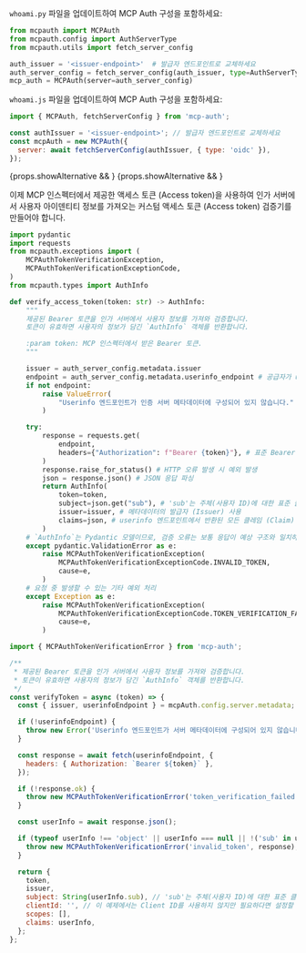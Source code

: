 

<Tabs groupId="sdk">

<TabItem value="python" label="Python">

`whoami.py` 파일을 업데이트하여 MCP Auth 구성을 포함하세요:

```python
from mcpauth import MCPAuth
from mcpauth.config import AuthServerType
from mcpauth.utils import fetch_server_config

auth_issuer = '<issuer-endpoint>'  # 발급자 엔드포인트로 교체하세요
auth_server_config = fetch_server_config(auth_issuer, type=AuthServerType.OIDC)
mcp_auth = MCPAuth(server=auth_server_config)
```

</TabItem>
<TabItem value="node" label="Node.js">

`whoami.js` 파일을 업데이트하여 MCP Auth 구성을 포함하세요:

```js
import { MCPAuth, fetchServerConfig } from 'mcp-auth';

const authIssuer = '<issuer-endpoint>'; // 발급자 엔드포인트로 교체하세요
const mcpAuth = new MCPAuth({
  server: await fetchServerConfig(authIssuer, { type: 'oidc' }),
});
```

</TabItem>
</Tabs>

{props.showAlternative && <MalformedMetadataTranspilation />}
{props.showAlternative && <ManualMetadataFetching oidc />}

이제 MCP 인스펙터에서 제공한 액세스 토큰 (Access token)을 사용하여 인가 서버에서 사용자 아이덴티티 정보를 가져오는 커스텀 액세스 토큰 (Access token) 검증기를 만들어야 합니다.

<Tabs groupId="sdk">
<TabItem value="python" label="Python">

```python
import pydantic
import requests
from mcpauth.exceptions import (
    MCPAuthTokenVerificationException,
    MCPAuthTokenVerificationExceptionCode,
)
from mcpauth.types import AuthInfo

def verify_access_token(token: str) -> AuthInfo:
    """
    제공된 Bearer 토큰을 인가 서버에서 사용자 정보를 가져와 검증합니다.
    토큰이 유효하면 사용자의 정보가 담긴 `AuthInfo` 객체를 반환합니다.

    :param token: MCP 인스펙터에서 받은 Bearer 토큰.
    """

    issuer = auth_server_config.metadata.issuer
    endpoint = auth_server_config.metadata.userinfo_endpoint # 공급자가 userinfo 엔드포인트를 지원해야 합니다
    if not endpoint:
        raise ValueError(
            "Userinfo 엔드포인트가 인증 서버 메타데이터에 구성되어 있지 않습니다."
        )

    try:
        response = requests.get(
            endpoint,
            headers={"Authorization": f"Bearer {token}"}, # 표준 Bearer 토큰 헤더
        )
        response.raise_for_status() # HTTP 오류 발생 시 예외 발생
        json = response.json() # JSON 응답 파싱
        return AuthInfo(
            token=token,
            subject=json.get("sub"), # 'sub'는 주체(사용자 ID)에 대한 표준 클레임 (Claim)입니다
            issuer=issuer, # 메타데이터의 발급자 (Issuer) 사용
            claims=json, # userinfo 엔드포인트에서 반환된 모든 클레임 (Claim) (JSON 필드) 포함
        )
    # `AuthInfo`는 Pydantic 모델이므로, 검증 오류는 보통 응답이 예상 구조와 일치하지 않을 때 발생합니다
    except pydantic.ValidationError as e:
        raise MCPAuthTokenVerificationException(
            MCPAuthTokenVerificationExceptionCode.INVALID_TOKEN,
            cause=e,
        )
    # 요청 중 발생할 수 있는 기타 예외 처리
    except Exception as e:
        raise MCPAuthTokenVerificationException(
            MCPAuthTokenVerificationExceptionCode.TOKEN_VERIFICATION_FAILED,
            cause=e,
        )
```

</TabItem>
<TabItem value="node" label="Node.js">

```js
import { MCPAuthTokenVerificationError } from 'mcp-auth';

/**
 * 제공된 Bearer 토큰을 인가 서버에서 사용자 정보를 가져와 검증합니다.
 * 토큰이 유효하면 사용자의 정보가 담긴 `AuthInfo` 객체를 반환합니다.
 */
const verifyToken = async (token) => {
  const { issuer, userinfoEndpoint } = mcpAuth.config.server.metadata;

  if (!userinfoEndpoint) {
    throw new Error('Userinfo 엔드포인트가 서버 메타데이터에 구성되어 있지 않습니다');
  }

  const response = await fetch(userinfoEndpoint, {
    headers: { Authorization: `Bearer ${token}` },
  });

  if (!response.ok) {
    throw new MCPAuthTokenVerificationError('token_verification_failed', response);
  }

  const userInfo = await response.json();

  if (typeof userInfo !== 'object' || userInfo === null || !('sub' in userInfo)) {
    throw new MCPAuthTokenVerificationError('invalid_token', response);
  }

  return {
    token,
    issuer,
    subject: String(userInfo.sub), // 'sub'는 주체(사용자 ID)에 대한 표준 클레임 (Claim)입니다
    clientId: '', // 이 예제에서는 Client ID를 사용하지 않지만 필요하다면 설정할 수 있습니다
    scopes: [],
    claims: userInfo,
  };
};
```

</TabItem>
</Tabs>
